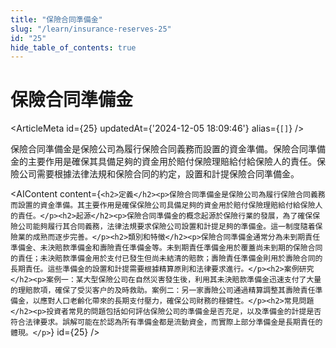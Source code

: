 ```yaml
---
title: "保險合同準備金"
slug: "/learn/insurance-reserves-25"
id: "25"
hide_table_of_contents: true
---
```



# 保險合同準備金

<ArticleMeta id={25} updatedAt={'2024-12-05 18:09:46'} alias={`[]`} />
<div className='border-solid border-b border-t-0 my-4 border-[var(--ifm-color-gray-300)]' />

保險合同準備金是保險公司為履行保險合同義務而設置的資金準備。保險合同準備金的主要作用是確保其具備足夠的資金用於賠付保險理賠給付給保險人的責任。保險公司需要根據法律法規和保險合同的約定，設置和計提保險合同準備金。

<AIContent content={`<h2>定義</h2><p>保險合同準備金是保險公司為履行保險合同義務而設置的資金準備。其主要作用是確保保險公司具備足夠的資金用於賠付保險理賠給付給保險人的責任。</p><h2>起源</h2><p>保險合同準備金的概念起源於保險行業的發展，為了確保保險公司能夠履行其合同義務，法律法規要求保險公司設置和計提足夠的準備金。這一制度隨着保險業的成熟而逐步完善。</p><h2>類別和特徵</h2><p>保險合同準備金通常分為未到期責任準備金、未決賠款準備金和壽險責任準備金等。未到期責任準備金用於覆蓋尚未到期的保險合同的責任；未決賠款準備金用於支付已發生但尚未結清的賠款；壽險責任準備金則用於壽險合同的長期責任。這些準備金的設置和計提需要根據精算原則和法律要求進行。</p><h2>案例研究</h2><p>案例一：某大型保險公司在自然災害發生後，利用其未決賠款準備金迅速支付了大量的理賠款項，確保了受災客户的及時救助。案例二：另一家壽險公司通過精算調整其壽險責任準備金，以應對人口老齡化帶來的長期支付壓力，確保公司財務的穩健性。</p><h2>常見問題</h2><p>投資者常見的問題包括如何評估保險公司的準備金是否充足，以及準備金的計提是否符合法律要求。誤解可能在於認為所有準備金都是流動資金，而實際上部分準備金是長期責任的體現。</p>`} id={25} />

